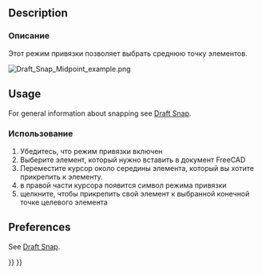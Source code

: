 <languages/>

{{Docnav
|[[Draft_Snap_Endpoint|Snap Endpoint]]
|[[Draft_Snap_Center|Snap Center]]
|[[Draft_Workbench|Draft]]
|IconL=Draft_Snap_Endpoint.svg
|IconR=Draft_Snap_Center.svg
|IconC=Workbench_Draft.svg
}}

<div class="mw-translate-fuzzy">
{{GuiCommand/ru
|Name=Draft Midpoint
|Name/ru=Draft Midpoint
|MenuLocation=Черчение → [[Draft_Snap/ru|Привязка]] → Середина
|Workbenches=[[Draft_Workbench/ru|Draft]], [[Arch_Workbench/ru|Arch]]
|Shortcut=
|SeeAlso=
}}
</div>

== Description ==

<div class="mw-translate-fuzzy">
=== Описание ===
Этот режим привязки позволяет выбрать среднюю точку элементов.
</div>

[[Image:Draft_Snap_Midpoint_example.png]]
{{Caption|Snapping the second point of a line to the midpoint of an edge}}

== Usage ==

For general information about snapping see [[Draft_Snap|Draft Snap]].

<div class="mw-translate-fuzzy">
=== Использование ===
# Убедитесь, что режим привязки включен
#Выберите элемент, который нужно вставить в документ FreeCAD
# Переместите курсор около середины элемента, который вы хотите прикрепить к элементу.
# в правой части курсора появится символ режима привязки
# щелкните, чтобы прикрепить свой элемент к выбранной конечной точке целевого элемента
</div>

== Preferences ==

See [[Draft_Snap#Preferences|Draft Snap]].


{{Docnav
|[[Draft_Snap_Endpoint|Snap Endpoint]]
|[[Draft_Snap_Center|Snap Center]]
|[[Draft_Workbench|Draft]]
|IconL=Draft_Snap_Endpoint.svg
|IconR=Draft_Snap_Center.svg
|IconC=Workbench_Draft.svg
}}

{{Draft Tools navi{{#translation:}}}}
{{Userdocnavi{{#translation:}}}}